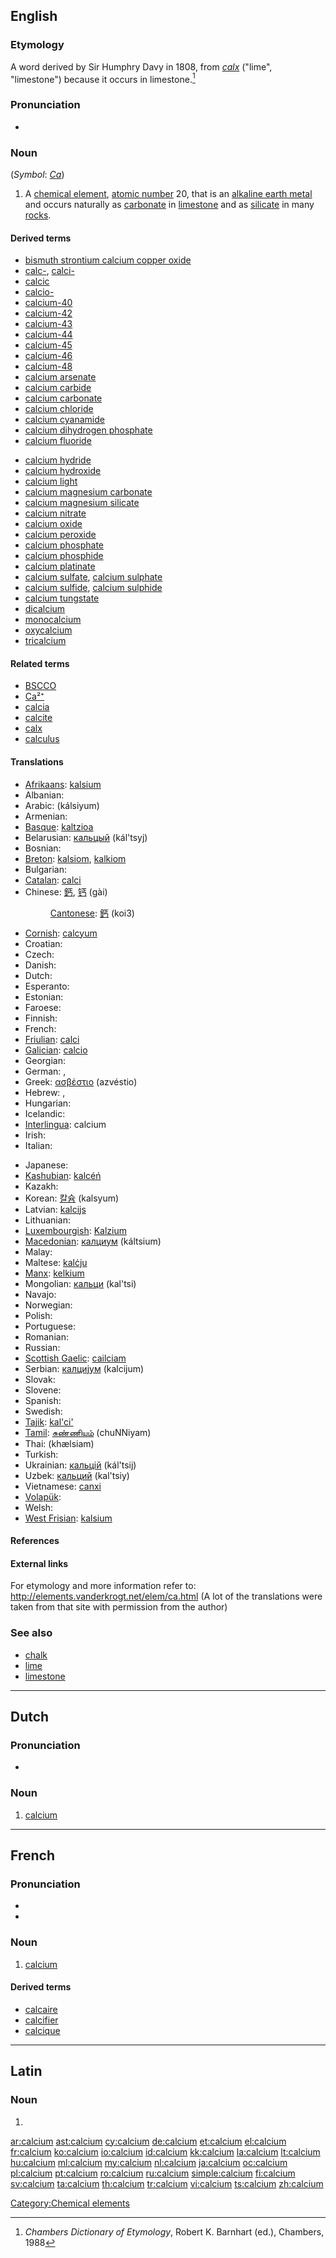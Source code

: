 ==English==
{{elements|Ca|potassium|K|scandium|Sc}}

===Etymology===
A {{etyl|NL.}} word derived by Sir Humphry Davy in 1808, from {{etyl|la}} ''[[calx]]'' ("lime", "limestone") because it occurs in limestone.<ref>''Chambers Dictionary of Etymology'', Robert K. Barnhart (ed.), Chambers, 1988</ref>

===Pronunciation===
* {{audio|en-us-calcium.ogg|Audio (US)}}

===Noun===
{{wikipedia}}
{{en-noun|-}} (''Symbol'': ''[[Ca]]'')

# A [[chemical element]], [[atomic number]] 20, that is an [[alkaline earth metal]] and occurs naturally as [[carbonate]] in [[limestone]] and as [[silicate]] in many [[rock]]s.

====Derived terms====
{{top2}}
* [[bismuth strontium calcium copper oxide]]
* [[calc-]], [[calci-]]
* [[calcic]]
* [[calcio-]]
* [[calcium-40]]
* [[calcium-42]]
* [[calcium-43]]
* [[calcium-44]]
* [[calcium-45]]
* [[calcium-46]]
* [[calcium-48]]
* [[calcium arsenate]]
* [[calcium carbide]]
* [[calcium carbonate]]
* [[calcium chloride]]
* [[calcium cyanamide]]
* [[calcium dihydrogen phosphate]]
* [[calcium fluoride]]
{{mid2}}
* [[calcium hydride]]
* [[calcium hydroxide]]
* [[calcium light]]
* [[calcium magnesium carbonate]]
* [[calcium magnesium silicate]]
* [[calcium nitrate]]
* [[calcium oxide]]
* [[calcium peroxide]]
* [[calcium phosphate]]
* [[calcium phosphide]]
* [[calcium platinate]]
* [[calcium sulfate]], [[calcium sulphate]]
* [[calcium sulfide]], [[calcium sulphide]]
* [[calcium tungstate]]
* [[dicalcium]]
* [[monocalcium]]
* [[oxycalcium]]
* [[tricalcium]]
{{bottom}}

====Related terms====
* [[BSCCO]]
* [[Ca²⁺]]
* [[calcia]]
* [[calcite]]
* [[calx]]
* [[calculus]]

====Translations====
{{trans-top|chemical element of atomic number 20}}
* [[Afrikaans]]: [[kalsium]]
* Albanian: {{t+|sq|kalcium|xs=Albanian}}
* Arabic: {{Arab|[[كلسيوم]]}} (kálsiyum) {{m}}
* Armenian: {{t-|hy|կալցիում|tr=kalcʿium}}
* [[Basque]]: [[kaltzioa]]
* Belarusian: [[кальцый]] (kál'tsyj) {{m}}
* Bosnian: {{t-|bs|kalcij}}
* [[Breton]]: [[kalsiom]], [[kalkiom]] {{m}}
* Bulgarian: {{t+|bg|калций|m|tr=káltsij}}
* [[Catalan]]: [[calci]]
* Chinese: [[鈣]], [[钙]] (gài)
*: [[Cantonese]]: [[鈣]] (koi3)
* [[Cornish]]: [[calcyum]]
* Croatian: {{t+|hr|kalcij}}
* Czech: {{t+|cs|vápník}}
* Danish: {{t-|da|kalcium}}
* Dutch: {{t+|nl|calcium|n}}
* Esperanto: {{t+|eo|kalcio|xs=Esperanto}}
* Estonian: {{t-|et|kaltsium}}
* Faroese: {{t-|fo|kalsium|xs=Faroese}}
* Finnish: {{t+|fi|kalsium}}
* French: {{t+|fr|calcium|m}}
* [[Friulian]]: [[calci]]
* [[Galician]]: [[calcio]]
* Georgian: {{t-|ka|კალციუმი|tr=kalts'iumi|sc=Geor|xs=Georgian}}
* German: {{t+|de|Kalzium|n}}, {{t+|de|Calcium|n}}
* Greek: [[ασβέστιο]] (azvéstio) {{n}}
* Hebrew: {{t+|he|סידן|tr=sidán}}, {{t|he|קלציום|tr=qáltzium}}
* Hungarian: {{t+|hu|kalcium}}
* Icelandic: {{t+|is|kalsín}}
* [[Interlingua]]: calcium
* Irish: {{t+|ga|cailciam|xs=Irish}}
* Italian: {{t+|it|calcio|m}}
{{trans-mid}}
* Japanese: {{t+|ja|カルシウム|tr=karushiumu}}
* [[Kashubian]]: [[kalcéń]]
* Kazakh: {{t-|kk|кальций|tr=kal'tsij|sc=Cyrl|xs=Kazakh}}
* Korean: [[칼슘]] (kalsyum)
* Latvian: [[kalcijs]]
* Lithuanian: {{t+|lt|kalcis|xs=Lithuanian}}
* [[Luxembourgish]]: [[Kalzium]]
* [[Macedonian]]: [[калциум]] (káltsium) {{m}}
* Malay: {{t-|ms|kalsium|xs=Malay}}
* Maltese: [[kalċju]]
* [[Manx]]: [[kelkium]]
* Mongolian: [[кальци]] (kal'tsi)
* Navajo: {{tø|nv|káálsiiyin}}
* Norwegian: {{t+|no|kalsium}}
* Polish: {{t+|pl|wapń|m}}
* Portuguese: {{t+|pt|cálcio|m}}
* Romanian: {{t+|ro|calciu|n}}
* Russian: {{t+|ru|кальций|m|tr=kál’cij}}
* [[Scottish Gaelic]]: [[cailciam]]
* Serbian: [[калциjум]] (kalcijum) {{m}}
* Slovak: {{t-|sk|vápník}}
* Slovene: {{t+|sl|kalcij}}
* Spanish: {{t+|es|calcio|m}}
* Swedish: {{t+|sv|kalcium|n}}
* [[Tajik]]: [[kal'ci']]
* [[Tamil]]: [[சுண்ணியம்]] (chuNNiyam)
* Thai: {{Thai|[[แคลเซียม]]}} (khælsiam)
* Turkish: {{t+|tr|kalsiyum}}
* Ukrainian: [[кальцiй]] (kál'tsij) {{m}}
* Uzbek: [[кальций]] (kal'tsiy)
* Vietnamese: [[canxi]]
* [[Volapük]]: {{t|vo|kalsin}}
* Welsh: {{t+|cy|calsiwm|xs=Welsh}}
* [[West Frisian]]: [[kalsium]]
{{trans-bottom}}

====References====
<references/>

====External links====
{{Wikisource1911Enc|Calcium}}

For etymology and more information refer to:
http://elements.vanderkrogt.net/elem/ca.html
(A lot of the translations were taken from that site with permission from the author)

===See also===
* [[chalk]]
* [[lime]]
* [[limestone]]

[[Category:Chemical elements]]

----

==Dutch==
{{wikipedia|lang=nl}}

===Pronunciation===
* {{audio|Nl-calcium.ogg|Audio}}

===Noun===
{{infl|nl|noun|g=n}}

# {{element|lang=nl}} [[calcium#English|calcium]]

----

==French==
{{wikipedia|lang=fr}}

===Pronunciation===
* {{IPA|lang=fr|/kal.sjɔm/}}
* {{audio|Fr-calcium.ogg|Audio}}

===Noun===
{{fr-noun-unc|m}}

# {{element|lang=fr}} [[calcium#English|calcium]]

====Derived terms====
* [[calcaire]]
* [[calcifier]]
* [[calcique]]

----

==Latin==

===Noun===
{{la-noun-form|calcium}}

# {{inflection of|calx|calx|gen|p|lang=la}}

[[ar:calcium]]
[[ast:calcium]]
[[cy:calcium]]
[[de:calcium]]
[[et:calcium]]
[[el:calcium]]
[[fr:calcium]]
[[ko:calcium]]
[[io:calcium]]
[[id:calcium]]
[[kk:calcium]]
[[la:calcium]]
[[lt:calcium]]
[[hu:calcium]]
[[ml:calcium]]
[[my:calcium]]
[[nl:calcium]]
[[ja:calcium]]
[[oc:calcium]]
[[pl:calcium]]
[[pt:calcium]]
[[ro:calcium]]
[[ru:calcium]]
[[simple:calcium]]
[[fi:calcium]]
[[sv:calcium]]
[[ta:calcium]]
[[th:calcium]]
[[tr:calcium]]
[[vi:calcium]]
[[ts:calcium]]
[[zh:calcium]]